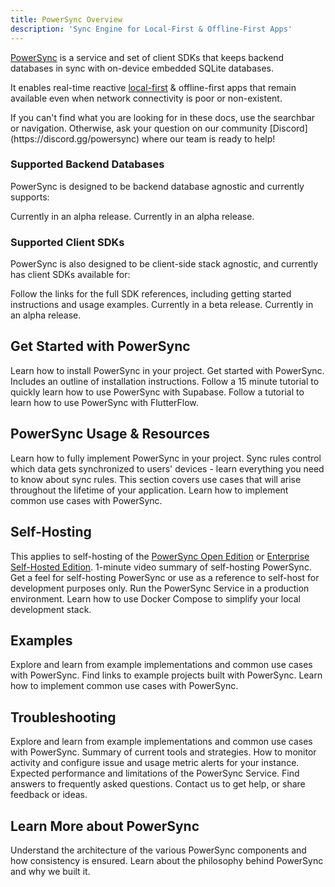 ```yaml
---
title: PowerSync Overview
description: 'Sync Engine for Local-First & Offline-First Apps'
---
```


[PowerSync](https://www.powersync.com/) is a service and set of client SDKs that keeps backend databases in sync with on-device embedded SQLite databases.

It enables real-time reactive [local-first](/resources/local-first-software) & offline-first apps that remain available even when network connectivity is poor or non-existent.

<Note>
If you can't find what you are looking for in these docs, use the searchbar or navigation. Otherwise, ask your question on our community [Discord](https://discord.gg/powersync) where our team is ready to help!
</Note>

### Supported Backend Databases

PowerSync is designed to be backend database agnostic and currently supports:

<CardGroup cols={3}>
  <Card title="Postgres" icon="elephant" href="/installation/database-setup/#postgres">
  </Card>
  <Card title="MongoDB" icon="leaf" href="/installation/database-setup/#mongodb-alpha">
  Currently in an alpha release.
  </Card>
  <Card title="MySQL" icon="dolphin" href="/installation/database-setup/#mysql-alpha">
  Currently in an alpha release.
  </Card>
</CardGroup>

### Supported Client SDKs

PowerSync is also designed to be client-side stack agnostic, and currently has client SDKs available for:

<Note>
Follow the links for the full SDK references, including getting started instructions and usage examples.
</Note>

<CardGroup cols={3}>
  <Card title="Flutter" icon="flutter" href="/client-sdk-references/flutter">
  </Card>
  <Card title="React Native & Expo" icon="react" href="/client-sdk-references/react-native-and-expo">
  </Card>
  <Card title="JS/Web" icon="js" href="/client-sdk-references/js-web">
  </Card>
  <Card title="Kotlin Multiplatform" icon="flag" href="/client-sdk-references/kotlin-multiplatform">
  Currently in a beta release.
  </Card>
  <Card title="Swift" icon="swift" href="/client-sdk-references/swift">
  Currently in an alpha release.
  </Card>
</CardGroup>

## Get Started with PowerSync
Learn how to install PowerSync in your project.
<CardGroup cols={3}>
  <Card title="Quickstart / Installation Overview" icon="rocket" href="/installation/quickstart-guide">
  Get started with PowerSync. Includes an outline of installation instructions.
  </Card>
  <Card title="Tutorial: Supabase + PowerSync" icon="rotate" href="/integration-guides/supabase-+-powersync">
  Follow a 15 minute tutorial to quickly learn how to use PowerSync with Supabase.
  </Card>
  <Card title="Tutorial: FlutterFlow + PowerSync" icon="wind" href="/integration-guides/flutterflow-+-powersync">
  Follow a tutorial to learn how to use PowerSync with FlutterFlow.
  </Card>
</CardGroup>

## PowerSync Usage & Resources
Learn how to fully implement PowerSync in your project.
<CardGroup cols={3}>
  <Card title="Sync Rules" icon="filter" href="/usage/sync-rules">
  Sync rules control which data gets synchronized to users' devices - learn everything you need to know about sync rules.
  </Card>
  <Card title="Lifecycle/Maintenance" icon="briefcase" href="/usage/lifecycle-maintenance">
  This section covers use cases that will arise throughout the lifetime of your application.
  </Card>
  <Card title="Use Case Examples" icon="gear" href="/usage/use-case-examples">
  Learn how to implement common use cases with PowerSync.
  </Card>
</CardGroup>

## Self-Hosting
This applies to self-hosting of the [PowerSync Open Edition](https://www.powersync.com/pricing) or [Enterprise Self-Hosted Edition](https://www.powersync.com/pricing).
<CardGroup cols={3}>
  <Card title="Overview Video" icon="play" href="https://www.youtube.com/watch?v=KtExRZqi5Tg&feature=youtu.be">
  1-minute video summary of self-hosting PowerSync.
  </Card>
  <Card title="Demo App" icon="rocket" href="https://github.com/powersync-ja/self-host-demo">
  Get a feel for self-hosting PowerSync or use as a reference to self-host for development purposes only.
  </Card>
  <Card title="Installation" icon="discord" href="/self-hosting/installation">
  Run the PowerSync Service in a production environment.
  </Card>
  <Card title="Local Development" icon="file" href="/self-hosting/local-development">
  Learn how to use Docker Compose to simplify your local development stack.
  </Card>
</CardGroup>

## Examples
Explore and learn from example implementations and common use cases with PowerSync.
<CardGroup cols={3}>
  <Card title="Demo Apps/Example Projects" icon="code" href="/resources/demo-apps-example-projects">
  Find links to example projects built with PowerSync.
  </Card>
  <Card title="Use Case Examples" icon="gear" href="/usage/use-case-examples">
  Learn how to implement common use cases with PowerSync.
  </Card>
</CardGroup>

## Troubleshooting
Explore and learn from example implementations and common use cases with PowerSync.
<CardGroup cols={3}>
  <Card title="Troubleshooting Overview" icon="code" href="/resources/troubleshooting">
  Summary of current tools and strategies.
  </Card>
  <Card title="Monitoring & Alerting" icon="bell" href="/usage/tools/monitoring-and-alerting">
  How to monitor activity and configure issue and usage metric alerts for your instance.
  </Card>
  <Card title="Performance & Limits" icon="chart-line" href="/resources/performance-and-limits">
  Expected performance and limitations of the PowerSync Service.
  </Card>
  <Card title="FAQ" icon="question" href="/resources/faq">
  Find answers to frequently asked questions.
  </Card>
  <Card title="Contact Us" icon="discord" href="/resources/contact-us">
  Contact us to get help, or share feedback or ideas.
  </Card>
</CardGroup>

## Learn More about PowerSync
<CardGroup cols={3}>
  <Card title="Architecture" icon="database" href="/architecture/architecture-overview">
  Understand the architecture of the various PowerSync components and how consistency is ensured.
  </Card>
  <Card title="Philosophy" icon="flux-capacitor" href="/intro/powersync-philosophy">
  Learn about the philosophy behind PowerSync and why we built it.
  </Card>
</CardGroup>